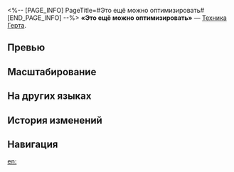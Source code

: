 <%-- [PAGE_INFO]
PageTitle=#Это ещё можно оптимизировать#
[END_PAGE_INFO] --%>
{{Навык Инфобокс
|Название         = Это ещё можно оптимизировать
|Изображение      = Навык Это ещё можно оптимизировать.png
|Персонаж         = Герта
|Тип              = Техника
|Тэг              = Усиление
|УронСтойк        = 
|ЭнергияГен       = 
|Энергия          = 
|Длительность     = 
|Описание         = Использование техники повышает силу атаки Герты в начале следующего боя на 40% на 3 хода.
|Свойство1        = 
|Масштабирование1 = 
}}
'''«Это ещё можно оптимизировать»''' — [[Техника]] [[Герта]].

==Превью==
{{Превью
|Файл = Это ещё можно оптимизировать Превью
}}

==Масштабирование==


==На других языках==
{{На других языках
|en   = It Can Still Be Optimized
|zhs  = 可以优化一下
|zht  = 可以改良一下
|ja   = {{Rubi|改善|かいぜん}}すべきだよ
|ko   = 최적화가 필요해
|es   = Todavía se puede optimizar
|fr   = Il y a de la marge de progression
|ru   = Это ещё можно оптимизировать
|th   = It Can Still Be Optimized
|vi   = Có Thể Ưu Hóa
|de   = Das kann noch optimiert werden
|id   = It Can Still Be Optimized
|pt   = Ainda É Possível Otimizar
}}

==История изменений==
{{История изменений|3.5}}

==Навигация==
{{Навык Навбокс|Герта}}

[[en:]]